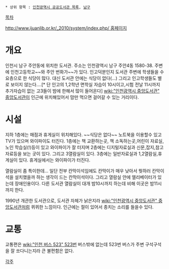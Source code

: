  * 상위 항목 : [[인천광역시 공공도서관 목록]], [[남구]]

[[목차]]

[[http://www.ijuanlib.or.kr/_2010/system/index.php/ 홈페이지]]

= 개요 =

인천시 남구 주안동에 위치한 도서관. 주소는 인천광역시 남구 주안4동 1580-38. 주변에 인천고등학교~~와 주안 번화가~~가 있다. 인고덕분인지 도서관 주변에 학생들을 수요층으로 한 식당이 많다. 대신 도서관 안에는 식당이 없다(...) 그리고 인고학생들도 별로 보이지 않는다....[* 단 인고의 1,2학년 면학실 자습이 10시이고,시험 전날 11시까지 추가자습이 없는 고3들이 밤에 한해서 많이 들어온다] [[wiki:"인천광역시 중앙도서관" 중앙도서관]]이 인근에 위치해있어서 맘만 먹으면 걸어갈 수 있는 거리이다. 

= 시설 =

지하 1층에는 매점과 휴게실이 위치해있다. ~~식당은 없다~~ 노트북을 이용할수 있고 TV가 있으며 와이파이도 터진다. 1층에는 책 교환하는곳, 책 소독하는곳,어린이 자료실,노인 학습실(!)등이 있고 와이파이가 잘 터지며 2층에는 디지털자료실과 신문,잡지,참고자료등을 보는 곳이 있다. 그리고 3열람실이 있다. 3층에는 일반자료실과 1,2열람실,휴게실이 있다. 휴게실에서는 와이파이가 터진다.

열람실이 좀 특이한데... 일단 전부 칸막이석임에도 칸막이가 매우 낮아서 뭣하러 칸막이석을 설치했을까 하는 생각이 드는 칸막이석이다. 그리고 열람실 안에 엘리베이터가 있는데 장애인용이다. 다른 도서관 열람실이 대개 밤10시까지 하는데 비해 이곳은 밤11시까지 한다. 

1990년 개관한 도서관으로, 도서관 자체가 낡은지라 [[wiki:"인천광역시 중앙도서관" 중앙도서관]]처럼 퀴퀴한 느낌이다. 인근에는 절이 있어서 종치는 소리를 들을수 있다.

= 교통 =
교통편은 [[wiki:"인천 버스 523" 523번]] 버스밖에 없는데 523번 버스가 주변 구석구석을 잘 쏘다니는지라 큰 불편함은 없다. 

[[각주]]
